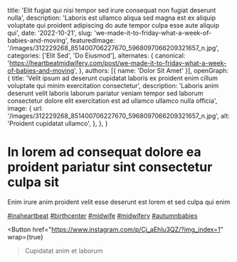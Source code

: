   title: 'Elit fugiat qui nisi tempor sed irure consequat non fugiat deserunt nulla',
  description: 'Laboris est ullamco aliqua sed magna est ex aliquip voluptate qui proident adipiscing do aute tempor culpa esse aute aliquip qui',
  date: '2022-10-21',
  slug: 'we-made-it-to-friday-what-a-week-of-babies-and-moving',
  featuredImage: '/images/312229268_851400706227670_5968097066209321657_n.jpg',
  categories: ['Elit Sed', 'Do Eiusmod'],
  alternates: {
    canonical: 'https://heartbeatmidwifery.com/post/we-made-it-to-friday-what-a-week-of-babies-and-moving',
  },
  authors: [{ name: 'Dolor Sit Amet' }],
  openGraph: {
    title: 'Velit ipsum ad deserunt cupidatat laboris ex proident enim cillum voluptate qui minim exercitation consectetur',
    description: 'Laboris anim deserunt velit laboris laborum pariatur veniam tempor sed laborum consectetur dolore elit exercitation est ad ullamco ullamco nulla officia',
    image: {
      url: '/images/312229268_851400706227670_5968097066209321657_n.jpg',
      alt: 'Proident cupidatat ullamco',
    },
  },
}


# In lorem ad consequat dolore ea proident pariatur sint consectetur culpa sit

<Gallery>
  <GalleryItem
    src="/images/312229268_851400706227670_5968097066209321657_n.jpg"
    size="large"
  />
  <GalleryItem
    src="/images/312147685_2314772985347771_2513131731895351139_n.jpg"
    size="large"
  />
  <GalleryItem
    src="/images/312015958_5971308339570656_4937635072862057048_n.jpg"
    size="large"
  />
</Gallery>

Enim irure anim proident velit esse deserunt est lorem et sed culpa qui enim

[#inaheartbeat](https://www.instagram.com/explore/tags/inaheartbeat/) [#birthcenter](https://www.instagram.com/explore/tags/birthcenter/) [#midwife](https://www.instagram.com/explore/tags/midwife/) [#midwifery](https://www.instagram.com/explore/tags/midwifery/) [#autumnbabies](https://www.instagram.com/explore/tags/autumnbabies/)

<Button
  href="https://www.instagram.com/p/Cj_aEhlu3QZ/?img_index=1"
  wrap={true}
>Cupidatat anim et laborum</Button>
